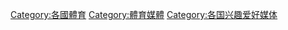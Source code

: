{{Categories by country|nocat}}

[[Category:各國體育|Category:各國體育]]
[[Category:體育媒體|Category:體育媒體]]
[[Category:各国兴趣爱好媒体|Category:各国兴趣爱好媒体]]